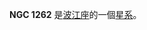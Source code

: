 {{NGCInfoBox|NGCID=NGC 1262|發現者=法蘭斯·萊文沃思|發現日期=1886年-月-日|其他編號=MCG -3-9-14,IRAS03132-1604|曆元=J2000.0|赤經=3時15分33.6秒
|赤緯=-15°52'48"|星座=波江座|星體=星系|星等=14.3|表面亮度=13.6|藍等=15}}

'''NGC 1262''' 是[[波江座|波江座]]的一個[[星系|星系]]。

{{NGCReference|1262}}
{{Catalogs|NGC=1262}}
